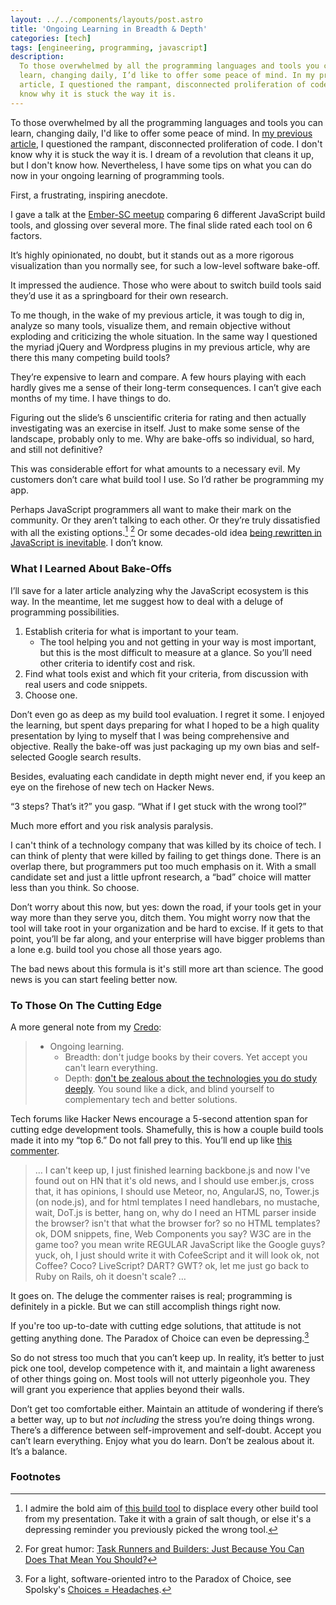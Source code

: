 ```yaml
---
layout: ../../components/layouts/post.astro
title: 'Ongoing Learning in Breadth & Depth'
categories: [tech]
tags: [engineering, programming, javascript]
description:
  To those overwhelmed by all the programming languages and tools you can
  learn, changing daily, I’d like to offer some peace of mind. In my previous
  article, I questioned the rampant, disconnected proliferation of code. I don’t
  know why it is stuck the way it is.
---
```


To those overwhelmed by all the programming languages and tools you can learn,
changing daily, I'd like to offer some peace of mind. In [my previous
article][Don’t Learn to Code, Learn to Program Instead - But Come Back In 10 Years],
I questioned the rampant, disconnected proliferation of code. I don't know why
it is stuck the way it is. I dream of a revolution that cleans it up, but I
don't know how. Nevertheless, I have some tips on what you can do now in your
ongoing learning of programming tools.

First, a frustrating, inspiring anecdote.

I gave a talk at the [Ember-SC meetup] comparing 6 different JavaScript build
tools, and glossing over several more. The final slide rated each tool on 6
factors.

<div class="mt-4">
  <script async class="speakerdeck-embed" data-slide="41" data-id="724a7e007bd6013119ba66337b7b74ec" data-ratio="1.77469670710572" src="//speakerdeck.com/assets/embed.js"></script>
</div>

It’s highly opinionated, no doubt, but it stands out as a more rigorous
visualization than you normally see, for such a low-level software bake-off.

It impressed the audience. Those who were about to switch build tools said
they’d use it as a springboard for their own research.

To me though, in the wake of my previous article, it was tough to dig in,
analyze so many tools, visualize them, and remain objective without exploding
and criticizing the whole situation. In the same way I questioned the myriad
jQuery and Wordpress plugins in my previous article, why are there this many
competing build tools?

They’re expensive to learn and compare. A few hours playing with each hardly
gives me a sense of their long-term consequences. I can’t give each months of my
time. I have things to do.

Figuring out the slide’s 6 unscientific criteria for rating and then actually
investigating was an exercise in itself. Just to make some sense of the
landscape, probably only to me. Why are bake-offs so individual, so hard, and
still not definitive?

This was considerable effort for what amounts to a necessary evil. My customers
don’t care what build tool I use. So I’d rather be programming my app.

Perhaps JavaScript programmers all want to make their mark on the community. Or
they aren’t talking to each other. Or they’re truly dissatisfied with all the
existing options.[^1] [^2] Or some decades-old idea [being rewritten in
JavaScript is inevitable][The Principle of Least Power]. I don’t know.

### What I Learned About Bake-Offs

I’ll save for a later article analyzing why the JavaScript ecosystem is this
way. In the meantime, let me suggest how to deal with a deluge of programming
possibilities.

1. Establish criteria for what is important to your team.
   - The tool helping you and not getting in your way is most important, but
     this is the most difficult to measure at a glance. So you’ll need other
     criteria to identify cost and risk.
2. Find what tools exist and which fit your criteria, from discussion with real
   users and code snippets.
3. Choose one.

Don’t even go as deep as my build tool evaluation. I regret it some. I enjoyed
the learning, but spent days preparing for what I hoped to be a high quality
presentation by lying to myself that I was being comprehensive and objective.
Really the bake-off was just packaging up my own bias and self-selected Google
search results.

Besides, evaluating each candidate in depth might never end, if you keep an eye
on the firehose of new tech on Hacker News.

“3 steps? That’s it?” you gasp. “What if I get stuck with the wrong tool?”

Much more effort and you risk analysis paralysis.

I can't think of a technology company that was killed by its choice of tech. I
can think of plenty that were killed by failing to get things done. There is an
overlap there, but programmers put too much emphasis on it. With a small
candidate set and just a little upfront research, a “bad” choice will matter
less than you think. So choose.

Don’t worry about this now, but yes: down the road, if your tools get in your
way more than they serve you, ditch them. You might worry now that the tool will
take root in your organization and be hard to excise. If it gets to that point,
you’ll be far along, and your enterprise will have bigger problems than a lone
e.g. build tool you chose all those years ago.

The bad news about this formula is it's still more art than science. The good
news is you can start feeling better now.

### To Those On The Cutting Edge

A more general note from my [Credo]:

> - Ongoing learning.
>   - Breadth: don't judge books by their covers. Yet accept you can't learn
>     everything.
>   - Depth:
>     [don't be zealous about the technologies you do study deeply](http://prog21.dadgum.com/128.html).
>     You sound like a dick, and blind yourself to complementary tech and better
>     solutions.

Tech forums like Hacker News encourage a 5-second attention span for cutting
edge development tools. Shamefully, this is how a couple build tools made it
into my “top 6.” Do not fall prey to this. You’ll end up like
[this commenter](http://www.zemanta.com/blog/i-bet-you-over-engineered-your-startup/#comment-685047168).

> … I can't keep up, I just finished learning backbone.js and now I've found out
> on HN that it's old news, and I should use ember.js, cross that, it has
> opinions, I should use Meteor, no, AngularJS, no, Tower.js (on node.js), and
> for html templates I need handlebars, no mustache, wait, DoT.js is better,
> hang on, why do I need an HTML parser inside the browser? isn't that what the
> browser for? so no HTML templates? ok, DOM snippets, fine, Web Components you
> say? W3C are in the game too? you mean write REGULAR JavaScript like the
> Google guys? yuck, oh, I just should write it with CofeeScript and it will
> look ok, not Coffee? Coco? LiveScript? DART? GWT? ok, let me just go back to
> Ruby on Rails, oh it doesn't scale? …

It goes on. The deluge the commenter raises is real; programming is definitely
in a pickle. But we can still accomplish things right now.

If you're too up-to-date with cutting edge solutions, that attitude is not
getting anything done. The Paradox of Choice can even be depressing.[^3]

So do not stress too much that you can’t keep up. In reality, it’s better to
just pick one tool, develop competence with it, and maintain a light awareness
of other things going on. Most tools will not utterly pigeonhole you. They will
grant you experience that applies beyond their walls.

Don’t get too comfortable either. Maintain an attitude of wondering if there’s a
better way, up to but _not including_ the stress you’re doing things wrong.
There’s a difference between self-improvement and self-doubt. Accept you can’t
learn everything. Enjoy what you do learn. Don’t be zealous about it. It’s a
balance.

### Footnotes

[^1]:
    I admire the bold aim of [this build tool][Broccoli: First Beta Release] to
    displace every other build tool from my presentation. Take it with a grain
    of salt though, or else it's a depressing reminder you previously picked the
    wrong tool.

[^2]:
    For great humor: [Task Runners and Builders: Just Because You Can Does That
    Mean You Should?]

[^3]:
    For a light, software-oriented intro to the Paradox of Choice, see Spolsky's
    [Choices = Headaches].

[Don’t Learn to Code, Learn to Program Instead - But Come Back In 10 Years]:
  /posts/dont-learn-to-code-learn-to-program-but-come-back-in-10-years/
[Ember-SC meetup]: http://www.meetup.com/Ember-SC/events/159041272/
[The Principle of Least Power]:
  http://www.codinghorror.com/blog/2007/07/the-principle-of-least-power.html
[Credo]: /posts/credo/
[Broccoli: First Beta Release]:
  http://www.solitr.com/blog/2014/02/broccoli-first-release/
[Task Runners and Builders: Just Because You Can Does That Mean You Should?]:
  https://medium.com/cool-code-pal/d8eeefdc4395
[Choices = Headaches]: http://www.joelonsoftware.com/items/2006/11/21.html
